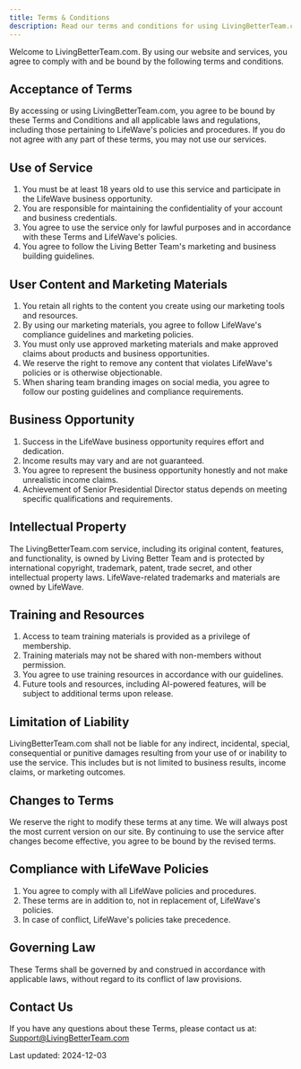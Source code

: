 ```yaml
---
title: Terms & Conditions
description: Read our terms and conditions for using LivingBetterTeam.com.
---
```


Welcome to LivingBetterTeam.com. By using our website and services, you agree to comply with and be bound by the following terms and conditions.

## Acceptance of Terms
By accessing or using LivingBetterTeam.com, you agree to be bound by these Terms and Conditions and all applicable laws and regulations, including those pertaining to LifeWave's policies and procedures. If you do not agree with any part of these terms, you may not use our services.

## Use of Service
1. You must be at least 18 years old to use this service and participate in the LifeWave business opportunity.
2. You are responsible for maintaining the confidentiality of your account and business credentials.
3. You agree to use the service only for lawful purposes and in accordance with these Terms and LifeWave's policies.
4. You agree to follow the Living Better Team's marketing and business building guidelines.

## User Content and Marketing Materials
1. You retain all rights to the content you create using our marketing tools and resources.
2. By using our marketing materials, you agree to follow LifeWave's compliance guidelines and marketing policies.
3. You must only use approved marketing materials and make approved claims about products and business opportunities.
4. We reserve the right to remove any content that violates LifeWave's policies or is otherwise objectionable.
5. When sharing team branding images on social media, you agree to follow our posting guidelines and compliance requirements.

## Business Opportunity
1. Success in the LifeWave business opportunity requires effort and dedication.
2. Income results may vary and are not guaranteed.
3. You agree to represent the business opportunity honestly and not make unrealistic income claims.
4. Achievement of Senior Presidential Director status depends on meeting specific qualifications and requirements.

## Intellectual Property
The LivingBetterTeam.com service, including its original content, features, and functionality, is owned by Living Better Team and is protected by international copyright, trademark, patent, trade secret, and other intellectual property laws. LifeWave-related trademarks and materials are owned by LifeWave.

## Training and Resources
1. Access to team training materials is provided as a privilege of membership.
2. Training materials may not be shared with non-members without permission.
3. You agree to use training resources in accordance with our guidelines.
4. Future tools and resources, including AI-powered features, will be subject to additional terms upon release.

## Limitation of Liability
LivingBetterTeam.com shall not be liable for any indirect, incidental, special, consequential or punitive damages resulting from your use of or inability to use the service. This includes but is not limited to business results, income claims, or marketing outcomes.

## Changes to Terms
We reserve the right to modify these terms at any time. We will always post the most current version on our site. By continuing to use the service after changes become effective, you agree to be bound by the revised terms.

## Compliance with LifeWave Policies
1. You agree to comply with all LifeWave policies and procedures.
2. These terms are in addition to, not in replacement of, LifeWave's policies.
3. In case of conflict, LifeWave's policies take precedence.

## Governing Law
These Terms shall be governed by and construed in accordance with applicable laws, without regard to its conflict of law provisions.

## Contact Us
If you have any questions about these Terms, please contact us at: Support@LivingBetterTeam.com

Last updated: 2024-12-03
